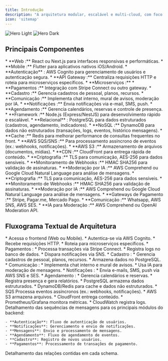 ```yaml
---
title: Introdução
description: "A arquitetura modular, escalável e multi-cloud, com foco na AWS, mas permitindo integrações com outros provedores se necessário. A seguir, descrevo os principais componentes:"
icon: 'sitemap'
---
```


<img
  className="block dark:hidden"
  src="/images/Clubsy-Arquitetura_Background.png"
  alt="Hero Light"
/>
<img
  className="hidden dark:block"
  src="/images/Clubsy-Arquitetura_Background.png"
  alt="Hero Dark"
/>

## Principais Componentes

<AccordionGroup>

<Accordion icon="browser" title="Frontend">
  * **Web :** React ou Next.js para interfaces responsivas e performáticas.
  * **Mobile :** Flutter para aplicativos nativos iOS/Android.
  * **Autenticação** : AWS Cognito para gerenciamento de usuários e autenticação segura.
</Accordion>
<Accordion icon="server" title="Backend">
  * **API Gateway :** Centraliza requisições HTTP e roteia para microserviços específicos.
  * **Microserviços :**
    * **Pagamentos :** Integração com Stripe Connect ou outro gateway.
    * **Cadastro :** Gerencia cadastros de pessoal, planos, recursos.
    * **Comunicação :** Implementa chat interno, mural de avisos, moderação por IA.
    * **Notificações :** Envia notificações via e-mail, SMS, push.
    * **Agendamento :** Gerencia calendários, reservas e controle de presença.
    * **Framework :** Node.js (Express/NestJS) para desenvolvimento rápido e escalável.
</Accordion>
<Accordion icon="database" title="Banco de Dados">
  * **Relacional** : PostgreSQL para dados estruturados (cadastros, agendamento, indicadores).
  * **NoSQL :** DynamoDB para dados não estruturados (transações, logs, eventos, histórico mensagens).
  * **Cache :** Redis para melhorar performance de consultas frequentes no front.
</Accordion>
<Accordion icon="database" title="Filas e Processamento Assíncrono">
  * **AWS SQS/SNS :** Para processamento assíncrono de eventos (ex.: webhooks, notificações).
</Accordion>
<Accordion icon="warehouse" title="Armazenamento">
  * **AWS S3 :** Armazenamento de arquivos (documentos, mídias).
  * **CDN :** CloudFront para entrega rápida de conteúdo.
</Accordion>
<Accordion icon="camera-security" title="Segurança">
  * **Criptografia :** TLS para comunicação, AES-256 para dados sensíveis.
  * **Monitoramento de Webhooks :** HMAC SHA256 para validação de assinaturas.
  * **Moderação por IA :** AWS Comprehend ou Google Cloud Natural Language para análise de mensagens.
</Accordion>
<Accordion icon="monitor-waveform" title="Monitoramento e Logs">
  * **Criptografia :** TLS para comunicação, AES-256 para dados sensíveis.
  * **Monitoramento de Webhooks :** HMAC SHA256 para validação de assinaturas.
  * **Moderação por IA :** AWS Comprehend ou Google Cloud Natural Language para análise de mensagens.
</Accordion>
<Accordion icon="square-arrow-up-right" title="Integrações Externas">
  * **Gateways de Pagamento :** Stripe, Pagar.me, Mercado Pago.
  * **Comunicação :** Whatsapp, AWS SNS, AWS SES.
  * **IA para Moderação :** AWS Comprehend ou OpenAI Moderation API.
</Accordion>
</AccordionGroup>


## Fluxograma Textual de Arquitetura

<AccordionGroup>

<Accordion icon="user" title="Usuário Final ">
  * Acessa o frontend (Web ou Mobile).
  * Autentica-se via AWS Cognito.
</Accordion>
<Accordion icon="webhook" title="API Gateway">
  * Recebe requisições HTTP.
  * Roteia para microserviços específicos.
</Accordion>
<Accordion icon="truck-container" title="Microserviços">
  * Pagamentos :
    * Processa transações via Stripe Connect.
    * Registra logs no banco de dados.
    * Dispara notificações via SNS.
  * Cadastro :
    * Gerencia cadastros de pessoal, planos, recursos.
    * Armazena dados no PostgreSQL.
  * Comunicação :
    * Implementa chat interno e mural de avisos.
    * Usa IA para moderação de mensagens.
  * Notificações :
    * Envia e-mails, SMS, push via AWS SNS e SES.
  * Agendamento :
    * Gerencia calendários e reservas.
    * Registra presença e gera relatórios.
</Accordion>
<Accordion icon="database" title="Banco de Dados">
  * PostgreSQL armazena dados estruturados.
  * DynamoDB/Redis para cache e dados não estruturados.
</Accordion>
<Accordion icon="files" title="Filas">
  * SQS Processa eventos assíncronos (ex.: webhooks, notificações).
</Accordion>
<Accordion icon="warehouse" title="Armazenamento">
  * AWS S3 armazena arquivos.
  * CloudFront entrega conteúdo.
</Accordion>
<Accordion icon="monitor-waveform" title="Monitoramento">
  * Prometheus/Grafana monitora métricas.
  * CloudWatch registra logs.
</Accordion>
</AccordionGroup>

<CardGroup cols={2}>
  <Card
    title="Sequencia de Mensagens - Backend"
    icon="message-pen"
    href="/essentials/sequence"
  >
    Detalhamento das sequências de mensagens para os principais módulos do backend:
    
    - **Autenticação**: Fluxo de autenticação de usuários.
    - **Notificações**: Gerenciamento e envio de notificações.
    - **Mensagens**: Envio e processamento de mensagens.
    - **Agendamento**: Fluxo de agendamento de eventos.
    - **Cadastro**: Registro de novos usuários.
    - **Pagamentos**: Processamento de transações de pagamento.
  </Card>
  <Card
    title="Fluxo de Relações Databases - Backend"
    icon="database"
    href="/essentials/testing"
  >
    Detalhamento das relações contidas em cada schema.
  </Card>
</CardGroup>